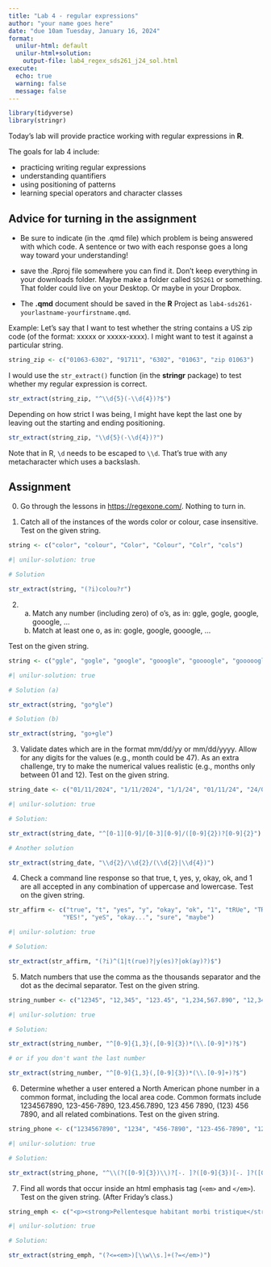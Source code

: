 ```yaml
---
title: "Lab 4 - regular expressions"
author: "your name goes here"
date: "due 10am Tuesday, January 16, 2024"
format: 
  unilur-html: default
  unilur-html+solution:
    output-file: lab4_regex_sds261_j24_sol.html
execute:
  echo: true
  warning: false
  message: false
---
```


```r
library(tidyverse)
library(stringr)
```


Today's lab will provide practice working with regular expressions in **R**.

The goals for lab 4 include:

* practicing writing regular expressions
* understanding quantifiers
* using positioning of patterns
* learning special operators and character classes


## Advice for turning in the assignment

* Be sure to indicate (in the .qmd file) which problem is being answered with which code.  A sentence or two with each response goes a long way toward your understanding!

* save the .Rproj file somewhere you can find it.  Don't keep everything in your downloads folder.  Maybe make a folder called `SDS261` or something.  That folder could live on your Desktop.  Or maybe in your Dropbox.  

* The **.qmd** document should be saved in the **R** Project as `lab4-sds261-yourlastname-yourfirstname.qmd`. 


<!--do something with chatgpt.  ask chat gpt how to answer the question. then ask using SQL then ask using stringr.-->


Example: Let's say that I want to test whether the string contains a US zip code (of the format: xxxxx or xxxxx-xxxx).  I might want to test it against a particular string.

```r
string_zip <- c("01063-6302", "91711", "6302", "01063", "zip 01063")
```

I would use the `str_extract()` function (in the **stringr** package) to test whether my regular expression is correct.

```r
str_extract(string_zip, "^\\d{5}(-\\d{4})?$")
```

Depending on how strict I was being, I might have kept the last one by leaving out the starting and ending positioning.

```r
str_extract(string_zip, "\\d{5}(-\\d{4})?")
```

Note that in R, `\d` needs to be escaped to `\\d`.  That's true with any metacharacter which uses a backslash.

## Assignment


0. Go through the lessons in <a href = "https://regexone.com/" target = "_blank">https://regexone.com/</a>. Nothing to turn in.


1. Catch all of the instances of the words color or colour, case insensitive.  Test on the given string.

```r
string <- c("color", "colour", "Color", "Colour", "Colr", "cols")
```

```r
#| unilur-solution: true

# Solution

str_extract(string, "(?i)colou?r")
```

2. a. Match any number (including zero) of o's, as in: ggle, gogle, google, gooogle, ...
   b. Match at least one o, as in: gogle, google, gooogle, ...
   
Test on the given string.

```r
string <- c("ggle", "gogle", "google", "gooogle", "goooogle", "gooooogle")
```

```r
#| unilur-solution: true

# Solution (a)

str_extract(string, "go*gle")

# Solution (b)

str_extract(string, "go+gle")

```


3. Validate dates which are in the format mm/dd/yy or mm/dd/yyyy.  Allow for any digits for the values (e.g., month could be 47).  As an extra challenge, try to make the numerical values realistic (e.g., months only between 01 and 12). Test on the given string.

```r
string_date <- c("01/11/2024", "1/11/2024", "1/1/24", "01/11/24", "24/01/4700" )
```


```r
#| unilur-solution: true

# Solution: 

str_extract(string_date, "^[0-1][0-9]/[0-3][0-9]/([0-9]{2})?[0-9]{2}")

# Another solution

str_extract(string_date, "\\d{2}/\\d{2}/(\\d{2}|\\d{4})")

```


4. Check a command line response so that true, t, yes, y, okay, ok, and 1 are all accepted in any combination of uppercase and lowercase. Test on the given string.

```r
str_affirm <- c("true", "t", "yes", "y", "okay", "ok", "1", "tRUe", "TRUE", "T",
               "YES!", "yeS", "okay...", "sure", "maybe")
```


```r
#| unilur-solution: true

# Solution: 

str_extract(str_affirm, "(?i)^(1|t(rue)?|y(es)?|ok(ay)?)$")

```

5. Match numbers that use the comma as the thousands separator and the dot as the decimal separator. Test on the given string.

```r
string_number <- c("12345", "12,345", "123.45", "1,234,567.890", "12,345.")
```


```r
#| unilur-solution: true

# Solution: 

str_extract(string_number, "^[0-9]{1,3}(,[0-9]{3})*(\\.[0-9]*)?$")

# or if you don't want the last number

str_extract(string_number, "^[0-9]{1,3}(,[0-9]{3})*(\\.[0-9]+)?$")
```

6. Determine whether a user entered a North American phone number in a common format, including the local area code.  Common formats include 1234567890, 123-456-7890, 123.456.7890, 123 456 7890, (123) 456 7890, and all related combinations.  Test on the given string.

```r
string_phone <- c("1234567890", "1234", "456-7890", "123-456-7890", "123.456.7890", "123 456 7890", "(123) 456 7890", "+1 (123) 456 789")
```


```r
#| unilur-solution: true

# Solution: 

str_extract(string_phone, "^\\(?([0-9]{3})\\)?[-. ]?([0-9]{3})[-. ]?([0-9]{4})$")

```



7. Find all words that occur inside an html emphasis tag (`<em>` and `</em>`). Test on the given string.  (After Friday's class.)


```r
string_emph <- c("<p><strong>Pellentesque habitant morbi tristique</strong> senectus et netus et malesuada fames ac turpis egestas. Vestibulum tortor quam, feugiat vitae, ultricies eget, tempor sit amet, ante. Donec eu libero sit amet quam egestas semper. <em>Aenean ultricies mi vitae est.</em> Mauris placerat eleifend leo. Quisque sit amet est et sapien ullamcorper pharetra. Vestibulum erat wisi, condimentum sed, <code>commodo vitae</code>, ornare sit amet, wisi. Aenean fermentum, elit eget tincidunt condimentum, eros ipsum rutrum orci, sagittis tempus lacus enim ac dui. <a href='#'>Donec non enim</a> in turpis pulvinar facilisis. Ut felis.</p>")
```

```r
#| unilur-solution: true

# Solution: 

str_extract(string_emph, "(?<=<em>)[\\w\\s.]+(?=</em>)")
```

